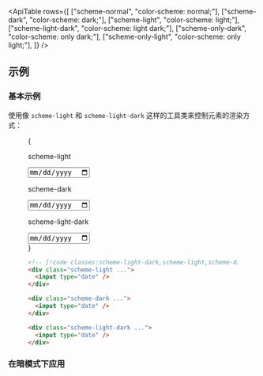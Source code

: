 

<ApiTable
  rows={[
    ["scheme-normal", "color-scheme: normal;"],
    ["scheme-dark", "color-scheme: dark;"],
    ["scheme-light", "color-scheme: light;"],
    ["scheme-light-dark", "color-scheme: light dark;"],
    ["scheme-only-dark", "color-scheme: only dark;"],
    ["scheme-only-light", "color-scheme: only light;"],
  ]}
/>

## 示例

### 基本示例

使用像 `scheme-light` 和 `scheme-light-dark` 这样的工具类来控制元素的渲染方式：

<Figure hint="尝试切换系统颜色模式以查看差异">

<Example>
  {
    <div className="flex justify-between gap-8 text-sm max-sm:flex-col">
      <div className="flex flex-grow flex-col items-center gap-3 text-center scheme-light">
        <p className="font-mono font-medium text-gray-500 dark:text-gray-400">scheme-light</p>
        <input
          type="date"
          className="w-full rounded-lg border border-gray-950/10 bg-[Field] px-3 py-2 text-[FieldText] dark:border-white/10"
        />
      </div>
      <div className="flex flex-grow flex-col items-center gap-3 text-center scheme-dark">
        <p className="font-medium text-gray-500 dark:text-gray-400">scheme-dark</p>
        <input
          type="date"
          className="w-full rounded-lg border border-gray-950/10 bg-[Field] px-3 py-2 text-[FieldText] dark:border-white/10"
        />
      </div>
      <div className="flex flex-grow flex-col items-center gap-3 text-center scheme-light-dark">
        <p className="font-medium text-gray-500 dark:text-gray-400">scheme-light-dark</p>
        <input
          type="date"
          className="w-full rounded-lg border border-gray-950/10 bg-[Field] px-3 py-2 text-[FieldText] dark:border-white/10"
        />
      </div>
    </div>
  }
</Example>

```html
<!-- [!code classes:scheme-light-dark,scheme-light,scheme-dark] -->
<div class="scheme-light ...">
  <input type="date" />
</div>

<div class="scheme-dark ...">
  <input type="date" />
</div>

<div class="scheme-light-dark ...">
  <input type="date" />
</div>
```

</Figure>

### 在暗模式下应用

<TargetingSpecificStates
  element="html"
  property="color-scheme"
  variant="dark"
  defaultClass="scheme-light"
  featuredClass="scheme-dark"
/>

